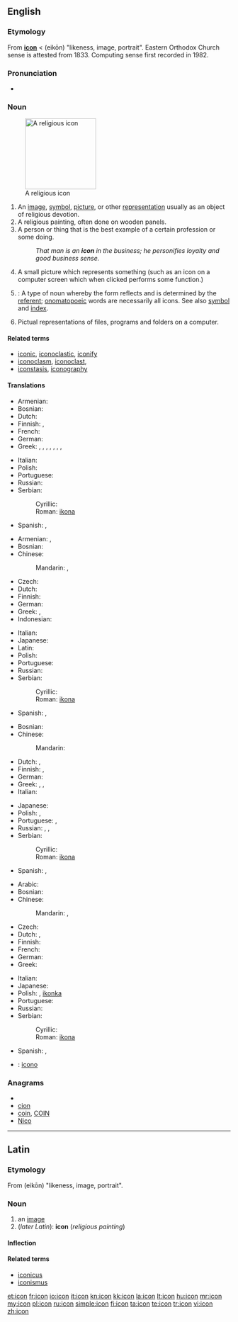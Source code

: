 {{wikipedia}}
==English==

===Etymology===
From {{etyl|la}} '''[[#Latin|icon]]''' < {{etyl|grc}} {{term|lang=grc|εἰκών}} (eikōn) "likeness, image, portrait". Eastern Orthodox Church sense is attested from 1833. Computing sense first recorded in 1982.

===Pronunciation===
* {{Audio|En-us-icon.ogg|Audio (US)}}

===Noun===
{{en-noun}}
[[Image:Cyril_Methodius25K.jpg|right|thumb|160px|A religious icon]]

# An [[image]], [[symbol]], [[picture]], or other [[representation]] usually as an object of religious devotion.
# A religious painting, often done on wooden panels.
# A person or thing that is the best example of a certain profession or some doing.
#: ''That man is an '''icon''' in the business; he personifies loyalty and good business sense.''
# A small picture which represents something (such as an icon on a computer screen which when clicked performs some function.)
# {{linguistics}}: A type of noun whereby the form reflects and is determined by the [[referent]]; [[onomatopoeic]] words are necessarily all icons.  See also [[symbol]] and [[index]].
# Pictual representations of files, programs and folders on a computer.

====Related terms====
* [[iconic]], [[iconoclastic]], [[iconify]]
* [[iconoclasm]],  [[iconoclast]],
* [[iconstasis]], [[iconography]]

====Translations====
{{trans-top|image}}
* Armenian: {{t-|hy|պատկեր|tr=patker}}
* Bosnian: {{t-|bs|ikona|f}}
* Dutch: {{t+|nl|icoon|f|m}}
* Finnish: {{t-|fi|ikoni}}, {{t+|fi|symboli}}
* French: {{t+|fr|icône|f}}
* German: {{t+|de|Bild|n}}
* Greek: {{t+|el|εικόνα|f|tr=ikóna}}, {{t+|el|απεικόνιση|f|tr=apikónisi}}, {{t+|el|παράσταση|f|tr=parástasi}}, {{t+|el|αναπαράσταση|f|tr=anaparástasi}}, {{t+|el|ομοίωμα|n|tr=omíoma}}, {{t+|el|είδωλο|n|tr=íðolo}}, {{t+|el|απείκασμα|n|tr=apíkazma}}, {{t+|el|απεικόνισμα|n|tr=apikónizma}}
{{trans-mid}}
* Italian: {{t+|it|icona|f}}
* Polish: {{t+|pl|ikona|f}}
* Portuguese: {{t|pt|Ícone|m}}
* Russian: {{t+|ru|икона|f|tr=ikóna}}
* Serbian:
*: Cyrillic: {{t+|sr|икона|f|sc=Cyrl}}
*: Roman: [[ikona#Serbian|ikona]] {{f}}
* Spanish: {{t+|es|icono|m}}, {{t+|es|ícono|m}}
{{trans-bottom}}

{{trans-top|religious painting}}
* Armenian: {{t|hy|սրբապատկեր|tr=srbapatker}},  {{t-|hy|պատկեր|tr=patker}}
* Bosnian: {{t-|bs|ikona|f}}
* Chinese:
*: Mandarin: {{t-|cmn|聖像|sc=Hani}},  {{t-|cmn|圣像|tr=shèngxiàng|sc=Hani}}
* Czech: {{t+|cs|ikona|f}}
* Dutch: {{t+|nl|icoon|f|m}}
* Finnish: {{t-|fi|ikoni}}
* German: {{t+|de|Ikone|f}}
* Greek: {{t+|el|εικόνα|f|tr=ikóna}}, {{t+|el|εικόνισμα|n|tr=ikónizma}}
* Indonesian: {{t-|id|arca|xs=Indonesian}}
{{trans-mid}}
* Italian: {{t+|it|icona|f}}
* Japanese: {{t-|ja|聖像|tr=せいぞう, seizō}}
* Latin: {{t+|la|icon|f}}
* Polish: {{t+|pl|ikona|f}}
* Portuguese: {{t+|pt|ícone|m}}
* Russian: {{t+|ru|икона|f|tr=ikóna}}
* Serbian:
*: Cyrillic: {{t+|sr|икона|f|sc=Cyrl}}
*: Roman: [[ikona#Serbian|ikona]] {{f}}
* Spanish: {{t+|es|icono|m}}, {{t+|es|ícono|m}}
{{trans-bottom}}

{{trans-top|best example of something}}
* Bosnian: {{t-|bs|ikona|f}}
* Chinese:
*: Mandarin: {{t|cmn|偶像|tr=ǒuxiàng|sc=Hani}}
* Dutch: {{t+|nl|icoon|f|m}}, {{t|nl|idool|n}}
* Finnish: {{t+|fi|symboli}}, {{t-|fi|ikoni}}
* German: {{t+|de|Symbol|n}}
* Greek: {{t+|el|είδωλο|n|tr=íðolo}}, {{t+|el|ίνδαλμα|n|tr=ínðalma}}, {{t+|el|εικόνα|f|tr=ikóna}}
* Italian: {{t+|it|icona|f}}
{{trans-mid}}
* Japanese: {{t|ja|偶像|tr=ぐうぞう, gūzō}}
* Polish: {{t+|pl|ikona|f}}, {{t+|pl|symbol|m}}
* Portuguese: {{t+|pt|ícone}},  {{t-|pt|ídolo|m}}
* Russian: {{t+|ru|икона|f|tr=ikóna}},  {{t|ru|идол|m|tr=ídol}},  {{t|ru|кумир|m|tr=kumír}}
* Serbian:
*: Cyrillic: {{t+|sr|икона|f|sc=Cyrl}}
*: Roman: [[ikona#Serbian|ikona]] {{f}}
* Spanish: {{t+|es|icono|m}}, {{t+|es|ícono|m}}
{{trans-bottom}}

{{trans-top|small picture, computer icon}}
* Arabic: {{t|ar|أيقونة|f|tr='ayqūna}}
* Bosnian: {{t-|bs|ikona|f}}
* Chinese:
*: Mandarin: {{t|cmn|圖標|sc=Hani}},  {{t|cmn|图标|tr=túbiāo|sc=Hani}}
* Czech: {{t+|cs|ikona|f}}
* Dutch: {{t+|nl|icoon|f|m}}, {{t-|nl|pictogram|n}}
* Finnish: {{t+|fi|kuvake}}
* French: {{t+|fr|icon|m}}
* German: {{t-|de|Icon|n}}
* Greek: {{t+|el|εικονίδιο|n|tr=ikoníðio}}
{{trans-mid}}
* Italian: {{t+|it|icona|f}}
* Japanese: {{t+|ja|アイコン|tr=aikon}}
* Polish: {{t+|pl|ikona|f}}, [[ikonka]] {{f}}
* Portuguese: {{t+|pt|ícone|m}}
* Russian: {{t|ru|иконка|f|tr=ikónka}}
* Serbian:
*: Cyrillic: {{t+|sr|икона|f|sc=Cyrl}}
*: Roman: [[ikona#Serbian|ikona]] {{f}}
* Spanish: {{t+|es|icono|m}}, {{t+|es|ícono|m}}
{{trans-bottom}}

{{checktrans-top}}
* {{ttbc|Interlingua}}: [[icono]]
{{trans-mid}}
{{trans-bottom}}

===Anagrams===
* {{alphagram|cino}}
* [[cion#English|cion]]
* [[coin#English|coin]], [[COIN#English|COIN]]
* [[Nico#English|Nico]]

----

==Latin==

===Etymology===
From {{etyl|grc|la}} {{term|lang=grc|εἰκών}} (eikōn) "likeness, image, portrait".

===Noun===
{{la-noun|īcon|iconis|īconis|f|third}}

# an [[image]]
# (''later Latin''): '''icon''' (''religious painting'')

====Inflection====
{{la-decl-3rd|icon|īcon|icon|īcon}}

====Related terms====
* [[iconicus]]
* [[iconismus]]

[[et:icon]]
[[fr:icon]]
[[io:icon]]
[[it:icon]]
[[kn:icon]]
[[kk:icon]]
[[la:icon]]
[[lt:icon]]
[[hu:icon]]
[[mr:icon]]
[[my:icon]]
[[pl:icon]]
[[ru:icon]]
[[simple:icon]]
[[fi:icon]]
[[ta:icon]]
[[te:icon]]
[[tr:icon]]
[[vi:icon]]
[[zh:icon]]